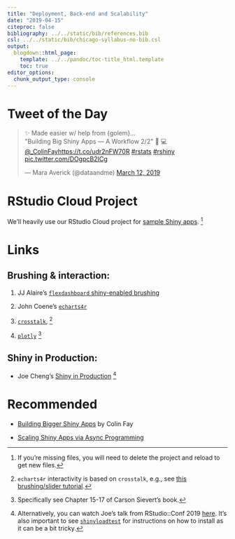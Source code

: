 ```yaml
---
title: "Deployment, Back-end and Scalability"
date: "2019-04-15"
citeproc: false
bibliography: ../../static/bib/references.bib
csl: ../../static/bib/chicago-syllabus-no-bib.csl
output:
  blogdown::html_page:
    template: ../../pandoc/toc-title_html.template
    toc: true
editor_options: 
  chunk_output_type: console
---
```


# Tweet of the Day

<blockquote class="twitter-tweet" data-lang="en"><p lang="en" dir="ltr">✨ Made easier w/ help from {golem}…<br>&quot;Building Big Shiny Apps — A Workflow 2/2&quot; 👨
💻 <a href="https://twitter.com/_ColinFay?ref_src=twsrc%5Etfw">@_ColinFay</a><a href="https://t.co/udr2nFW70R">https://t.co/udr2nFW70R</a> <a href="https://twitter.com/hashtag/rstats?src=hash&amp;ref_src=twsrc%5Etfw">#rstats</a> <a href="https://twitter.com/hashtag/rshiny?src=hash&amp;ref_src=twsrc%5Etfw">#rshiny</a> <a href="https://t.co/DOgpcB2ICg">pic.twitter.com/DOgpcB2ICg</a></p>&mdash; Mara Averick (@dataandme) <a href="https://twitter.com/dataandme/status/1105453898603642880?ref_src=twsrc%5Etfw">March 12, 2019</a></blockquote>
<script async src="https://platform.twitter.com/widgets.js" charset="utf-8"></script>


# RStudio Cloud Project

We'll heavily use our RStudio Cloud project for [sample Shiny apps](https://rstudio.cloud/spaces/7976/project/256282). ^[If you're missing files, you will need to delete the project and reload to get new files.]

# Links

## Brushing & interaction:

1. JJ Alaire's [`flexdashboard` shiny-enabled brushing](https://jjallaire.shinyapps.io/shiny-ggplot2-brushing/)

2. John Coene's [`echarts4r`](https://echarts4r.john-coene.com/articles/shiny.html)

3. [`crosstalk`](https://rstudio.github.io/crosstalk/using.html), ^[`echarts4r` interactivity is based on `crosstalk`, e.g., see [this brushing/slider tutorial](https://echarts4r.john-coene.com/articles/brush.html).] 

4. [`plotly`](https://plotly-r.com/linking-views-with-shiny.html) ^[Specifically see Chapter 15-17 of Carson Sievert's book.]

## Shiny in Production:

- Joe Cheng's [Shiny in Production](https://speakerdeck.com/jcheng5/shiny-in-production) ^[Alternatively, you can watch Joe's talk from RStudio::Conf 2019 [here](https://resources.rstudio.com/rstudio-conf-2019/shiny-in-production-principles-practices-and-tools-joe-cheng). It's also important to see [`shinyloadtest`](https://rstudio.github.io/shinyloadtest/) for instructions on how to install as it can be a bit tricky.]

# Recommended

- [Building Bigger Shiny Apps](https://thinkr-open.github.io/building-shiny-apps-workflow/) by Colin Fay

- [Scaling Shiny Apps via Async Programming](https://github.com/rstudio/webinars/blob/master/56-scaling-shiny-apps/Scaling%20Shiny%20apps%20with%20async%20programming.pdf)


